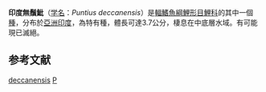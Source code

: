 {{Speciesbox 
| genus = Puntius
| species = deccanensis
| authority = [[Yazdani|Yazdani]] & [[Babu_Rao|Babu Rao]], 1976
| status = PEW
| status_system = IUCN3.1
}}
'''印度無鬚魮'''（[[学名|学名]]：''Puntius deccanensis''）是[[輻鰭魚綱|輻鰭魚綱]][[鯉形目|鯉形目]][[鯉科|鯉科]]的其中一個[[種|種]]，分布於[[亞洲|亞洲]][[印度|印度]]，為特有種，體長可達3.7公分，棲息在中底層水域。有可能現已滅絕。

==参考文献==
{{Reflist}}
{{Taxonbar}}

[[Category:無鬚魮屬|deccanensis]]
[[Category:1976年描述的魚類|P]]